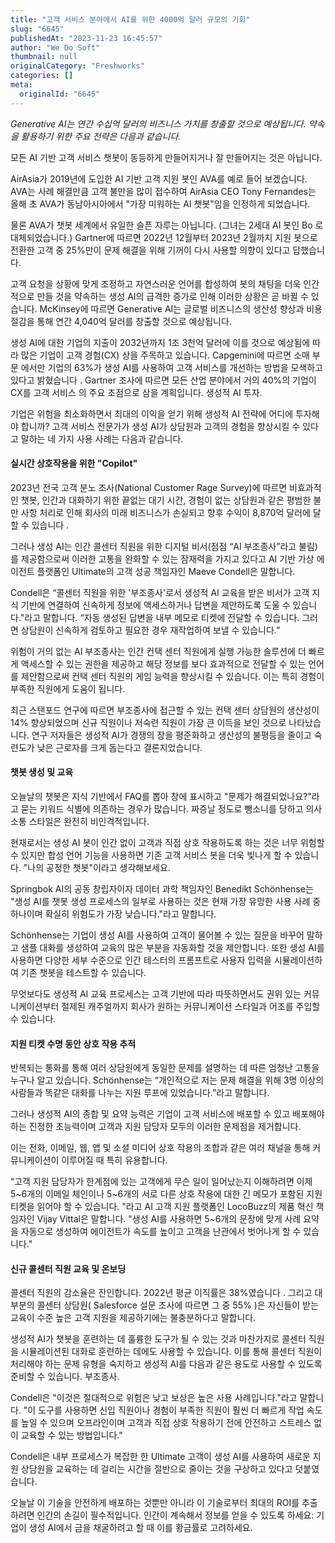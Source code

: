 ```yaml
---
title: "고객 서비스 분야에서 AI를 위한 4000억 달러 규모의 기회"
slug: "6645"
publishedAt: "2023-11-23 16:45:57"
author: "We Do Soft"
thumbnail: null
originalCategory: "Freshworks"
categories: []
meta:
  originalId: "6645"
---
```


*Generative AI는 연간 수십억 달러의 비즈니스 가치를 창출할 것으로 예상됩니다. 약속을 활용하기 위한 주요 전략은 다음과 같습니다.*

모든 AI 기반 고객 서비스 챗봇이 동등하게 만들어지거나 잘 만들어지는 것은 아닙니다.

AirAsia가 2019년에 도입한 AI 기반 고객 지원 봇인 AVA를 예로 들어 보겠습니다. AVA는 사례 해결만큼 고객 불만을 많이 접수하여 AirAsia CEO Tony Fernandes는 올해 초 AVA가 동남아시아에서 "가장 미워하는 AI 챗봇"임을 인정하게 되었습니다.

물론 AVA가 챗봇 세계에서 유일한 슬픈 자루는 아닙니다. (그녀는 2세대 AI 봇인 Bo 로 대체되었습니다.) Gartner에 따르면 2022년 12월부터 2023년 2월까지 지원 봇으로 전환한 고객 중 25%만이 문제 해결을 위해 기꺼이 다시 사용할 의향이 있다고 답했습니다.

고객 요청을 상황에 맞게 조정하고 자연스러운 언어를 합성하여 봇의 채팅을 더욱 인간적으로 만들 것을 약속하는 생성 AI의 급격한 증가로 인해 이러한 상황은 곧 바뀔 수 있습니다. McKinsey에 따르면 Generative AI는 글로벌 비즈니스의 생산성 향상과 비용 절감을 통해 연간 4,040억 달러를 창출할 것으로 예상됩니다.

생성 AI에 대한 기업의 지출이 2032년까지 1조 3천억 달러에 이를 것으로 예상됨에 따라 많은 기업이 고객 경험(CX) 상을 주목하고 있습니다. Capgemini에 따르면 소매 부문 에서만 기업의 63%가 생성 AI를 사용하여 고객 서비스를 개선하는 방법을 모색하고 있다고 밝혔습니다 . Gartner 조사에 따르면 모든 산업 분야에서 거의 40%의 기업이 CX를 고객 서비스 의 주요 초점으로 삼을 계획입니다. 생성적 AI 투자.

기업은 위험을 최소화하면서 최대의 이익을 얻기 위해 생성적 AI 전략에 어디에 투자해야 합니까? 고객 서비스 전문가가 생성 AI가 상담원과 고객의 경험을 향상시킬 수 있다고 말하는 네 가지 사용 사례는 다음과 같습니다.

#### 실시간 상호작용을 위한 "Copilot"

2023년 전국 고객 분노 조사(National Customer Rage Survey)에 따르면 비효과적인 챗봇, 인간과 대화하기 위한 끝없는 대기 시간, 경험이 없는 상담원과 같은 평범한 불만 사항 처리로 인해 회사의 미래 비즈니스가 손실되고 향후 수익이 8,870억 달러에 달할 수 있습니다 .

그러나 생성 AI는 인간 콜센터 직원을 위한 디지털 비서(점점 “AI 부조종사”라고 불림)를 제공함으로써 이러한 고통을 완화할 수 있는 잠재력을 가지고 있다고 AI 기반 가상 에이전트 플랫폼인 Ultimate의 고객 성공 책임자인 Maeve Condell은 말합니다.

Condell은 “콜센터 직원을 위한 '부조종사'로서 생성적 AI 교육을 받은 비서가 고객 지식 기반에 연결하여 신속하게 정보에 액세스하거나 답변을 제안하도록 도울 수 있습니다."라고 말합니다. “자동 생성된 답변을 내부 메모로 티켓에 전달할 수 있습니다. 그러면 상담원이 신속하게 검토하고 필요한 경우 재작업하여 보낼 수 있습니다.”

위험이 거의 없는 AI 부조종사는 인간 컨택 센터 직원에게 실행 가능한 솔루션에 더 빠르게 액세스할 수 있는 권한을 제공하고 해당 정보를 보다 효과적으로 전달할 수 있는 언어를 제안함으로써 컨택 센터 직원의 게임 능력을 향상시킬 수 있습니다. 이는 특히 경험이 부족한 직원에게 도움이 됩니다.

최근 스탠포드 연구에 따르면 부조종사에 접근할 수 있는 컨택 센터 상담원의 생산성이 14% 향상되었으며 신규 직원이나 저숙련 직원이 가장 큰 이득을 보인 것으로 나타났습니다. 연구 저자들은 생성적 AI가 경쟁의 장을 평준화하고 생산성의 불평등을 줄이고 숙련도가 낮은 근로자를 크게 돕는다고 결론지었습니다.

#### 챗봇 생성 및 교육

오늘날의 챗봇은 지식 기반에서 FAQ를 뽑아 창에 표시하고 "문제가 해결되었나요?"라고 묻는 키워드 식별에 의존하는 경우가 많습니다. 짜증날 정도로 뺑소니를 당하고 의사소통 스타일은 완전히 비인격적입니다.

현재로서는 생성 AI 봇이 인간 없이 고객과 직접 상호 작용하도록 하는 것은 너무 위험할 수 있지만 합성 언어 기능을 사용하면 기존 고객 서비스 봇을 더욱 빛나게 할 수 있습니다. "나의 공정한 챗봇"이라고 생각해보세요.

Springbok AI의 공동 창립자이자 데이터 과학 책임자인 Benedikt Schönhense는 "생성 AI를 챗봇 생성 프로세스의 일부로 사용하는 것은 현재 가장 유망한 사용 사례 중 하나이며 확실히 위험도가 가장 낮습니다."라고 말합니다.

Schönhense는 기업이 생성 AI를 사용하여 고객이 물어볼 수 있는 질문을 바꾸어 말하고 샘플 대화를 생성하여 교육의 많은 부분을 자동화할 것을 제안합니다. 또한 생성 AI를 사용하면 다양한 세부 수준으로 인간 테스터의 프롬프트로 사용자 입력을 시뮬레이션하여 기존 챗봇을 테스트할 수 있습니다.

무엇보다도 생성적 AI 교육 프로세스는 고객 기반에 따라 따뜻하면서도 권위 있는 커뮤니케이션부터 절제된 캐주얼까지 회사가 원하는 커뮤니케이션 스타일과 어조를 주입할 수 있습니다.

#### 지원 티켓 수명 동안 상호 작용 추적

반복되는 통화를 통해 여러 상담원에게 동일한 문제를 설명하는 데 따른 엄청난 고통을 누구나 알고 있습니다. Schönhense는 “개인적으로 저는 문제 해결을 위해 3명 이상의 사람들과 똑같은 대화를 나누는 지원 루프에 있었습니다.”라고 말합니다.

그러나 생성적 AI의 종합 및 요약 능력은 기업이 고객 서비스에 배포할 수 있고 배포해야 하는 진정한 초능력이며 고객과 지원 담당자 모두의 이러한 문제점을 제거합니다.

이는 전화, 이메일, 웹, 앱 및 소셜 미디어 상호 작용의 조합과 같은 여러 채널을 통해 커뮤니케이션이 이루어질 때 특히 유용합니다.

“고객 지원 담당자가 한계점에 있는 고객에게 무슨 일이 일어났는지 이해하려면 이제 5~6개의 이메일 체인이나 5~6개의 서로 다른 상호 작용에 대한 긴 메모가 포함된 지원 티켓을 읽어야 할 수 있습니다. "라고 AI 고객 지원 플랫폼인 LocoBuzz의 제품 혁신 책임자인 Vijay Vittal은 말합니다. "생성 AI를 사용하면 5~6개의 문장에 맞게 사례 요약을 자동으로 생성하여 에이전트가 속도를 높이고 고객을 난관에서 벗어나게 할 수 있습니다."

#### 신규 콜센터 직원 교육 및 온보딩

콜센터 직원의 감소율은 잔인합니다. 2022년 평균 이직률은 38%였습니다 . 그리고 대부분의 콜센터 상담원( Salesforce 설문 조사에 따르면 그 중 55% )은 자신들이 받는 교육이 수준 높은 고객 지원을 제공하기에는 불충분하다고 말합니다.

생성적 AI가 챗봇을 훈련하는 데 훌륭한 도구가 될 수 있는 것과 마찬가지로 콜센터 직원을 시뮬레이션된 대화로 훈련하는 데에도 사용할 수 있습니다. 이를 통해 콜센터 직원이 처리해야 하는 문제 유형을 숙지하고 생성적 AI를 다음과 같은 용도로 사용할 수 있도록 준비할 수 있습니다. 부조종사.

Condell은 "이것은 절대적으로 위험은 낮고 보상은 높은 사용 사례입니다."라고 말합니다. "이 도구를 사용하면 신입 직원이나 경험이 부족한 직원이 훨씬 더 빠르게 작업 속도를 높일 수 있으며 오프라인이며 고객과 직접 상호 작용하기 전에 안전하고 스트레스 없이 교육할 수 있는 방법입니다."

Condell은 내부 프로세스가 복잡한 한 Ultimate 고객이 생성 AI를 사용하여 새로운 지원 상담원을 교육하는 데 걸리는 시간을 절반으로 줄이는 것을 구상하고 있다고 덧붙였습니다.

오늘날 이 기술을 안전하게 배포하는 것뿐만 아니라 이 기술로부터 최대의 ROI를 추출하려면 인간의 손길이 필수적입니다. 인간이 계속해서 정보를 얻을 수 있도록 하세요: 기업이 생성 AI에서 금을 채굴하려고 할 때 이를 황금률로 고려하세요.
